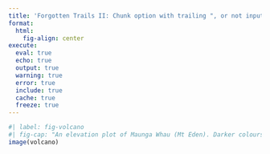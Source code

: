 ```yaml
---
title: 'Forgotten Trails II: Chunk option with trailing ", or not input'
format: 
  html:
    fig-align: center
execute: 
  eval: true
  echo: true
  output: true
  warning: true
  error: true
  include: true
  cache: true
  freeze: true
---
```


```r
#| label: fig-volcano
#| fig-cap: "An elevation plot of Maunga Whau (Mt Eden). Darker colours indicate higher parts of the volcano. We see one main peak on the left, followed by two smaller peaks on the right.
image(volcano)
```

